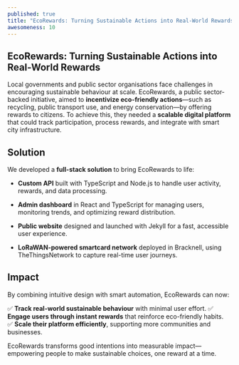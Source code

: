 ```yaml
---
published: true
title: "EcoRewards: Turning Sustainable Actions into Real-World Rewards"
awesomeness: 10
---
```

## EcoRewards: Turning Sustainable Actions into Real-World Rewards

Local governments and public sector organisations face challenges in encouraging sustainable behaviour at scale. EcoRewards, a public sector-backed initiative, aimed to **incentivize eco-friendly actions**—such as recycling, public transport use, and energy conservation—by offering rewards to citizens. To achieve this, they needed a **scalable digital platform** that could track participation, process rewards, and integrate with smart city infrastructure.

## **Solution**

We developed a **full-stack solution** to bring EcoRewards to life:

*   **Custom API** built with TypeScript and Node.js to handle user activity, rewards, and data processing.
    
*   **Admin dashboard** in React and TypeScript for managing users, monitoring trends, and optimizing reward distribution.
    
*   **Public website** designed and launched with Jekyll for a fast, accessible user experience.
    
*   **LoRaWAN-powered smartcard network** deployed in Bracknell, using TheThingsNetwork to capture real-time user journeys.
    

## **Impact**

By combining intuitive design with smart automation, EcoRewards can now:  

✅ **Track real-world sustainable behaviour** with minimal user effort.
✅ **Engage users through instant rewards** that reinforce eco-friendly habits.  
✅ **Scale their platform efficiently**, supporting more communities and businesses.

EcoRewards transforms good intentions into measurable impact—empowering people to make sustainable choices, one reward at a time.
